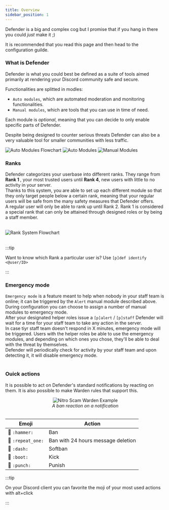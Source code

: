 ```yaml
---
title: Overview
sidebar_position: 1
---
```




Defender is a big and complex cog but I promise that if you hang in there you could <i>just</i> make it ;)

It is recommended that you read this page and then head to the configuration guilde.

### What is Defender

Defender is what you could best be defined as a suite of tools aimed primarily at rendering your Discord community 
safe and secure.

Functionalities are splitted in modles:

* `Auto modules`, which are automated moderation and monitoring functionalities.
* `Manual modules`, which are tools that you can use in time of need.

Each module is <i>optional</i>, meaning that you can decide to only enable specific parts of Defender.

Despite being designed to counter serious threats Defender can also be a very valuable tool for smaller 
communities with less traffic.

<img src={amf} alt="Auto Modules Flowchart" />

<Tabs>
    <TabItem value="auto" label="Auto Modules" default>
    <img src={atm} alt="Auto Modules" />
    </TabItem>
    <TabItem value="manual" label="Manual Modules">
    <img src={mtm} alt="Manual Modules" />
    </TabItem>
</Tabs>

### Ranks

Defender categorizes your userbase into different ranks. They range from <b>Rank 1 </b>, your most trusted users until 
<b>Rank 4</b>, new users with little to no activity in your server. <br />
Thanks to this system, you are able to set up each different module so that they only target people below a certain rank, 
meaning that your regular users will be safe from the many safety measures that Defender offers. <br />
A regular user will only be able to rank up until Rank 2. Rank 1 is considered a special rank that can only be attained 
through designed roles or by being a staff member. <br /> <br />

<img src={rf} alt="Rank System Flowchart" /> <br /> <br />

:::tip

Want to know which Rank a particular user is? Use `[p]def identify <@user/ID>`

:::

### Emergency mode

`Emergency mode` is a feature meant to help when nobody in your staff team is online; it can be 
triggered by the `Alert` manual module described above. <br />
During configuration you can choose to assign a number of manual modules to emergency mode. <br />
After your designated helper roles issue a `[p]alert` / `[p]staff` Defender will wait for a time for your staff team to take any 
action in the server. <br /> 
In case tiyr staff team doesn't respond in X minutes, emergency mode will be triggered. Users 
with the helper roles be able to use the emergency modules, and depending on which ones you chose, they'll 
be able to deal with the threat by themselves. <br />
Defender will periodically check for activity by your staff team and upon detecting it, it will disable emergency mode. <br /> <br />

### Ouick actions

It is possible to act on Defender's standard notifications by reacting on them. It is also possible to make Warden rules that support this. <br />

<center> <img src={nse} class="centerImage" alt="Nitro Scam Warden Example" /> <br /> <i> A ban reaction on a notification </i> <br /> </center> <br />

| Emoji               | Action                          |
| ------------------- | ------------------------------------ |
| 🔨 `:hammer:`      | Ban |
| 🔂 `:repeat_one:`  | Ban with 24 hours message deletion |
| 💨 `:dash:`        | Softban |
| 👢 `:boot:`        | Kick |
| 👊 `:punch:`       | Punish |

:::tip

On your Discord client you can favorite the moji of your most used actions with alt+click

:::